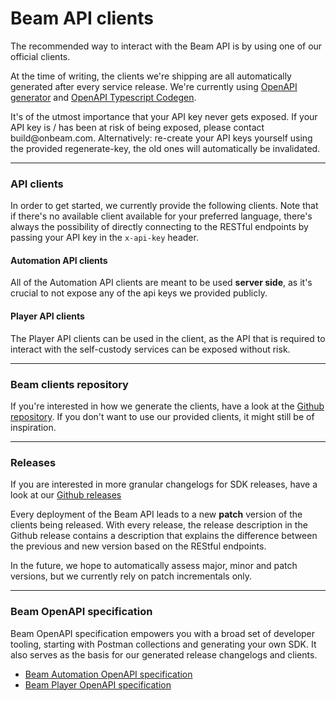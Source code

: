 
# Beam API clients

The recommended way to interact with the Beam API is by using one of our official clients.

At the time of writing, the clients we're shipping are all automatically generated after every service release. We're currently using [OpenAPI generator](https://openapi-generator.tech/) and [OpenAPI Typescript Codegen](https://www.npmjs.com/package/openapi-typescript-codegen).

<Callout emoji="⚠️">
  It's of the utmost importance that your API key never gets exposed. If your
  API key is / has been at risk of being exposed, please contact
  build@onbeam.com. Alternatively: re-create your API keys yourself using the
  provided regenerate-key, the old ones will automatically be invalidated.
</Callout>

---

### API clients

In order to get started, we currently provide the following clients. Note that if there's no available client available for your preferred language, there's always the possibility of directly connecting to the RESTful endpoints by passing your API key in the `x-api-key` header.


#### Automation API clients

All of the Automation API clients are meant to be used **server side**, as it's crucial to not expose any of the api keys we provided publicly.

<Cards>
  <Cards.Card
    icon="✅ "
    title="Node.js (Typescript)"
    href="https://www.npmjs.com/package/@onbeam/automation-api-client"
  />
  <Cards.Card
    icon="✅ "
    title="C# (RestSharp)"
    href="https://www.nuget.org/packages/BeamAutomationClient"
  />
</Cards>

#### Player API clients

The Player API clients can be used in the client, as the API that is required to interact with the self-custody services can be exposed without risk. 

<Cards>
  <Cards.Card
    icon="✅ "
    title="Typescript (browser & server)"
    href="https://www.npmjs.com/package/@onbeam/player-api-client"
  />
  <Cards.Card
    icon="✅ "
    title="C# (RestSharp)"
    href="https://www.nuget.org/packages/BeamPlayerClient"
  />
</Cards>

---

### Beam clients repository

If you're interested in how we generate the clients, have a look at the [Github repository](https://github.com/BuildOnBeam/beam-api-clients). If you don't want to use our provided clients, it might still be of inspiration.

---

### Releases

If you are interested in more granular changelogs for SDK releases, have a look at our [Github releases](https://github.com/BuildOnBeam/beam-api-clients/releases)

Every deployment of the Beam API leads to a new **patch** version of the clients being released. With every release, the release description in the Github release contains a description that explains the difference between the previous and new version based on the REStful endpoints.

In the future, we hope to automatically assess major, minor and patch versions, but we currently rely on patch incrementals only.

---

### Beam OpenAPI specification

Beam OpenAPI specification empowers you with a broad set of developer tooling, starting with Postman collections and generating your own SDK. It also serves as the basis for our generated release changelogs and clients.

- [Beam Automation OpenAPI specification](https://api.beta.onbeam.com/api/automation-json)
- [Beam Player OpenAPI specification](https://api.beta.onbeam.com/api/player-json)
